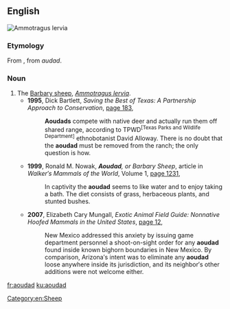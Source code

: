 ==English==
[[File:Barbary Sheep Tennoji.jpg|right|thumb|''Ammotragus lervia'']]
{{wikipedia|Barbary sheep}}

===Etymology===
From {{etyl|fr|en}}, from {{etyl|ber|en}} ''audad''.

===Noun===
{{en-noun}}

# The [[Barbary sheep]], ''[[Ammotragus lervia]]''.
#* '''1995''', Dick Bartlett, ''Saving the Best of Texas: A Partnership Approach to Conservation'', [http://books.google.com.au/books?id=HuYofGOyUM8C&pg=PA183&dq=%22aoudad%22%7C%22aoudads%22&hl=en&sa=X&ei=vQzDUICJBrCOmQWjkIH4CA&redir_esc=y#v=onepage&q=%22aoudad%22%7C%22aoudads%22&f=false page 183],
#*: '''Aoudads''' compete with native deer and actually run them off shared range, according to TPWD<sup><nowiki>[Texas Parks and Wildlife Department]</nowiki></sup> ethnobotanist David Alloway. There is no doubt that the '''aoudad''' must be removed from the ranch; the only question is how.
#* '''1999''', Ronald M. Nowak, '''''Aoudad''', or Barbary Sheep'', article in ''Walker′s Mammals of the World'', Volume 1, [http://books.google.com.au/books?id=7W-DGRILSBoC&pg=PA1231&dq=%22aoudad%22%7C%22aoudads%22&hl=en&sa=X&ei=vQzDUICJBrCOmQWjkIH4CA&redir_esc=y#v=onepage&q=%22aoudad%22%7C%22aoudads%22&f=false page 1231],
#*: In captivity the '''aoudad''' seems to like water and to enjoy taking a bath. The diet consists of grass, herbaceous plants, and stunted bushes.
#* '''2007''', Elizabeth Cary Mungall, ''Exotic Animal Field Guide: Nonnative Hoofed Mammals in the United States'', [http://books.google.com.au/books?id=6PR5VWOMrqMC&pg=PA12&dq=%22aoudad%22%7C%22aoudads%22&hl=en&sa=X&ei=vQzDUICJBrCOmQWjkIH4CA&redir_esc=y#v=onepage&q=%22aoudad%22%7C%22aoudads%22&f=false page 12],
#*: New Mexico addressed this anxiety by issuing game department personnel a shoot-on-sight order for any '''aoudad''' found inside known bighorn boundaries in New Mexico. By comparison, Arizona′s intent was to eliminate any '''aoudad''' loose anywhere inside its jurisdiction, and its neighbor′s other additions were not welcome either.

[[Category:en:Sheep]]

[[fr:aoudad]]
[[ku:aoudad]]